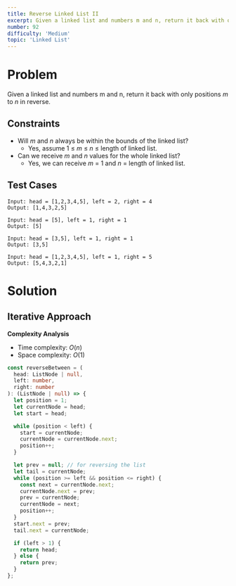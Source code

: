 ```yaml
---
title: Reverse Linked List II
excerpt: Given a linked list and numbers m and n, return it back with only positions m to n in reverse.
number: 92
difficulty: 'Medium'
topic: 'Linked List'
---
```


<LeetCodeLink 
  link="https://leetcode.com/problems/reverse-linked-list-ii/"
  title="Reverse Linked List II - LeetCode" 
  description="Given a linked list and numbers m and n, return it back with only positions m to n in reverse."
/>

# Problem

Given a linked list and numbers m and n, return it back with only positions *m* to *n* in reverse.

## Constraints

- Will *m* and *n* always be within the bounds of the linked list?
    - Yes, assume 1 ≤ *m* ≤ *n* ≤ length of linked list.
- Can we receive *m* and *n* values for the whole linked list?
    - Yes, we can receive *m* = 1 and *n* = length of linked list.

## Test Cases

```
Input: head = [1,2,3,4,5], left = 2, right = 4
Output: [1,4,3,2,5]

Input: head = [5], left = 1, right = 1
Output: [5]

Input: head = [3,5], left = 1, right = 1
Output: [3,5]

Input: head = [1,2,3,4,5], left = 1, right = 5
Output: [5,4,3,2,1]
```

# Solution

## Iterative Approach

**Complexity Analysis**

- Time complexity: $O(n)$
- Space complexity: $O(1)$

```typescript
const reverseBetween = (
  head: ListNode | null,
  left: number,
  right: number
): (ListNode | null) => {
  let position = 1;
  let currentNode = head;
  let start = head;

  while (position < left) {
    start = currentNode;
    currentNode = currentNode.next;
    position++;
  }

  let prev = null; // for reversing the list
  let tail = currentNode;
  while (position >= left && position <= right) {
    const next = currentNode.next;
    currentNode.next = prev;
    prev = currentNode;
    currentNode = next;
    position++;
  }
  start.next = prev;
  tail.next = currentNode;

  if (left > 1) {
    return head;
  } else {
    return prev;
  }
};
```